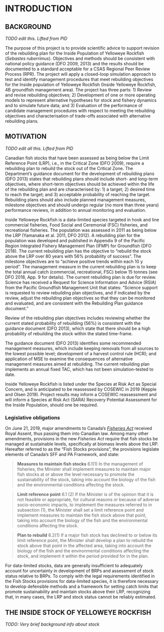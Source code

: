 # INTRODUCTION

## BACKGROUND

*TODO edit this. Lifted from PID*

The purpose of this project is to provide scientific advice to support revision of the rebuilding plan for the Inside Population of Yelloweye Rockfish (*Sebastes ruberrimus*). Objectives and methods should be consistent with national policy guidance (DFO 2009, 2013) and the results should be documented to a standard acceptable for a CSAS Regional Peer Review Process (RPR). The project will apply a closed-loop simulation approach to test and identify management procedures that meet rebuilding objectives for the Inside population of Yelloweye Rockfish (Inside Yelloweye Rockfish, 4B groundfish management area). The project has three parts: 1) Review and revise rebuilding objectives; 2)  Development of one or more operating models to represent alternative hypotheses for stock and fishery dynamics and to simulate future data; and 3) Evaluation of the performance of candidate management procedures with respect to meeting the rebuilding objectives and characterisation of trade-offs associated with alternative rebuilding plans.

## MOTIVATION

*TODO edit all this. Lifted from PID*

Canadian fish stocks that have been assessed as being below the Limit Reference Point (LRP), i.e., in the Critical Zone (DFO 2009), require a rebuilding plan to rebuild the stock out of the Critical Zone.  The Department's guidance document for the development of rebuilding plans (DFO 2013) states that rebuilding plans should include short- and long-term objectives, where short-term objectives should be achieved within the life of the rebuilding plan and are characterised by: 1) a target; 2) desired time to reach the target; and 3) acceptable probability of reaching the target. Rebuilding plans should also include planned management measures, milestone objectives and should undergo regular (no more than three years) performance reviews, in addition to annual monitoring and evaluation. 

Inside Yelloweye Rockfish is a data-limited species targeted in hook and line commercial fisheries, Food Social and Ceremonial (FSC) fisheries, and recreational fisheries. The population was assessed in 2011 as being below the LRP (Yamanaka et al. 2011, DFO 2012). A rebuilding plan for the population was developed and published in Appendix 9 of the Pacific Region Integrated Fishery Management Plan (IFMP) for Groundfish (DFO 2018). The current rebuilding plan has the objective to “rebuild the stock above the LRP over 80 years with 56% probability of success”. The milestone objectives are to “achieve positive trends within each 10 y period”. The management measure in the current rebuilding plan is to keep the total annual catch (commercial, recreational, FSC) below 15 tonnes (see DFO 2018, App. 9 for details).
The current rebuilding plan is due for review. Science has received a Request for Science Information and Advice (RSIA) from the Pacific Groundfish Management Unit that states:
“Science support is requested to review rebuilding plan objectives, and if indicated by the review, adjust the rebuilding plan objectives so that they can be monitored and evaluated, and  are consistent with the Rebuilding Plan guidance document.”

Review of the rebuilding plan objectives includes reviewing whether the current stated probability of rebuilding (56%) is consistent with the guidance document (DFO 2013), which state that there should be a high probability of rebuilding the stock within the stated time-frame.

The guidance document (DFO 2013) identifies some recommended management measures, which include keeping removals from all sources to the lowest possible level; development of a harvest control rule (HCR); and application of MSE to examine the consequences of alternative management measures aimed at rebuilding. The current rebuilding plan implements an annual fixed TAC, which has not been simulation-tested to date.

Inside Yelloweye Rockfish is listed under the Species at Risk Act as Special Concern, and is anticipated to be reassessed by COSEWIC in 2019 (Kepple and Olsen 2019). Project results may inform a COSEWIC reassessment and will inform a Species at Risk Act (SARA) Recovery Potential Assessment for the Inside Population, should one be required. 

### Legislative obligations

On June 21, 2019, major amendments to Canada's [*Fisheries Act*](https://laws-lois.justice.gc.ca/eng/acts/f-14/page-3.html#h-1175547) received Royal Assent, thus passing them into Canadian law. Among many other amendments, provisions in the new *Fisheries Act* require that fish stocks be managed at sustainable levels, specifically at biomass levels above the LRP. Hereafter referred to as the "Fish Stocks provisions", the provisions legislate elements of Canada's SFF and PA Framework, and state:

> **Measures to maintain fish stocks**
> 6.1(1) In the management of fisheries, the Minister shall implement measures to maintain major fish stocks at or above the level necessary to promote the sustainability of the stock, taking into account the biology of the fish and the environmental conditions affecting the stock.

> **Limit reference point**
> 6.1 (2) If the Minister is of the opinion that it is not feasible or appropriate, for cultural reasons or because of adverse socio-economic impacts, to implement the measures referred to in subsection (1), the Minister shall set a limit reference point and implement measures to maintain the fish stock above that point, taking into account the biology of the fish and the environmental conditions affecting the stock.

> **Plan to rebuild**
> 6.2(1) If a major fish stock has declined to or below its limit reference point, the Minister shall develop a plan to rebuild the stock above that point in the affected area, taking into account the biology of the fish and the environmental conditions affecting the stock, and implement it within the period provided for in the plan.

For data-limited stocks, data are generally insufficient to adequately account for uncertainty in development of BRPs and assessment of stock status relative to BRPs. To comply with the legal requirements identified in the Fish Stocks provisions for data-limited species, it is therefore necessary to develop defensible methods and a framework for setting catch limits that promote sustainability and maintain stocks above their LRP, recognizing that, in many cases, the LRP and stock status cannot be reliably estimated.

## THE INSIDE STOCK OF YELLOWEYE ROCKFISH

*TODO: Very brief background info about stock*
